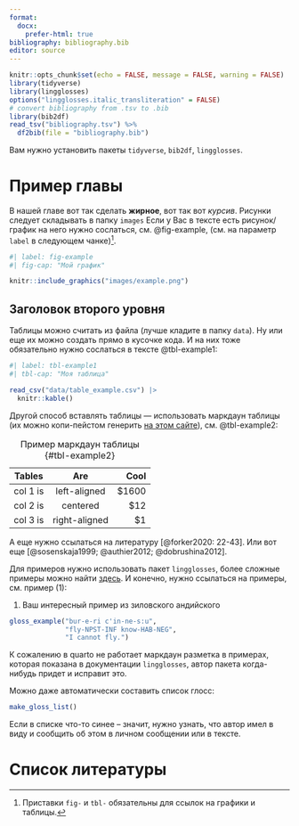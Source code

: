 ```yaml
---
format: 
  docx:
    prefer-html: true
bibliography: bibliography.bib
editor: source
---
```



```r
knitr::opts_chunk$set(echo = FALSE, message = FALSE, warning = FALSE)
library(tidyverse)
library(lingglosses)
options("lingglosses.italic_transliteration" = FALSE)
# convert bibliography from .tsv to .bib
library(bib2df)
read_tsv("bibliography.tsv") %>% 
  df2bib(file = "bibliography.bib")
```

Вам нужно установить пакеты `tidyverse`, `bib2df`, `lingglosses`.

# Пример главы

В нашей главе вот так сделать **жирное**, вот так вот *курсив*. Рисунки следует складывать в папку `images` Если у Вас в тексте есть рисунок/график на него нужно сослаться, см. @fig-example, (см. на параметр `label` в следующем чанке)[^comment].

```r
#| label: fig-example
#| fig-cap: "Мой график"

knitr::include_graphics("images/example.png")
```

[^comment]: Приставки `fig-` и `tbl-` обязательны для ссылок на графики и таблицы.

## Заголовок второго уровня

Таблицы можно считать из файла (лучше кладите в папку `data`). Ну или еще их можно создать прямо в кусочке кода. И на них тоже обязательно нужно сослаться в тексте @tbl-example1:

```r
#| label: tbl-example1
#| tbl-cap: "Моя таблица"

read_csv("data/table_example.csv") |> 
  knitr::kable()
```

Другой способ вставлять таблицы --- использовать маркдаун таблицы (их можно копи-пейстом генерить [на этом сайте](https://www.tablesgenerator.com/markdown_tables)), см. @tbl-example2:

| Tables   |      Are      |  Cool |
|----------|:-------------:|------:|
| col 1 is |  left-aligned | $1600 |
| col 2 is |    centered   |   $12 |
| col 3 is | right-aligned |    $1 |

: Пример маркдаун таблицы {#tbl-example2}

А еще нужно ссылаться на литературу [@forker2020: 22-43]. Или вот еще [@sosenskaja1999; @authier2012; @dobrushina2012].

Для примеров нужно использовать пакет `lingglosses`, более сложные примеры можно найти [здесь](https://agricolamz.github.io/lingglosses/). И конечно, нужно ссылаться на примеры, см. пример (@gls-example):

(@gls-example) Ваш интересный пример из зиловского андийского
```r
gloss_example("bur-e-ri c'in-ne-s:u",
              "fly-NPST-INF know-HAB-NEG",
              "I cannot fly.")
```

К сожалению в quarto не работает маркдаун разметка в примерах, которая показана в документации `lingglosses`, автор пакета когда-нибудь придет и исправит это.

Можно даже автоматически составить список глосс:

```r
make_gloss_list()
```

Если в списке что-то синее -- значит, нужно узнать, что автор имел в виду и сообщить об этом в личном сообщении или в тексте.

# Список литературы